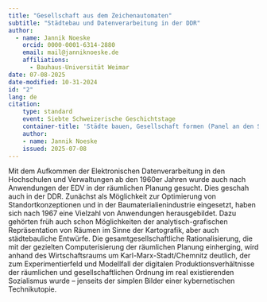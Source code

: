 ```yaml
---
title: "Gesellschaft aus dem Zeichenautomaten"
subtitle: "Städtebau und Datenverarbeitung in der DDR"
author:
  - name: Jannik Noeske
    orcid: 0000-0001-6314-2880
    email: mail@janniknoeske.de
    affiliations:
      - Bauhaus-Universität Weimar
date: 07-08-2025
date-modified: 10-31-2024
id: "2"
lang: de
citation:
    type: standard
    event: Siebte Schweizerische Geschichtstage
    container-title: 'Städte bauen, Gesellschaft formen (Panel an den Siebten Schweizerischen Geschichtstagen)'
    author:
    - name: Jannik Noeske
    issued: 2025-07-08
---
```


Mit dem Aufkommen der Elektronischen Datenverarbeitung in den Hochschulen und Verwaltungen ab den 1960er Jahren wurde auch nach Anwendungen der EDV in der räumlichen Planung gesucht. Dies geschah auch in der DDR. Zunächst als Möglichkeit zur Optimierung von Standortkonzeptionen und in der Baumaterialienindustrie eingesetzt, haben sich nach 1967 eine Vielzahl von Anwendungen herausgebildet. Dazu gehörten früh auch schon Möglichkeiten der analytisch-grafischen Repräsentation von Räumen im Sinne der Kartografik, aber auch städtebauliche Entwürfe. Die gesamtgesellschaftliche Rationalisierung, die mit der gezielten Computerisierung der räumlichen Planung einherging, wird anhand des Wirtschaftsraums um Karl-Marx-Stadt/Chemnitz deutlich, der zum Experimentierfeld und Modellfall der digitalen Produktionsverhältnisse der räumlichen und gesellschaftlichen Ordnung im real existierenden Sozialismus wurde – jenseits der simplen Bilder einer kybernetischen Technikutopie. 